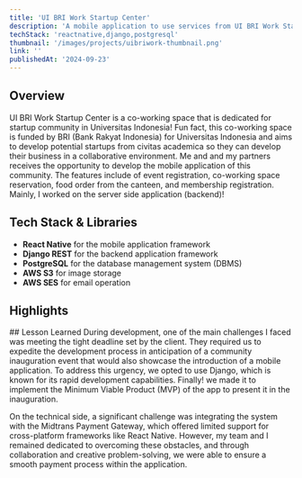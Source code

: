 ```yaml
---
title: 'UI BRI Work Startup Center'
description: 'A mobile application to use services from UI BRI Work Startup Center'
techStack: 'reactnative,django,postgresql'
thumbnail: '/images/projects/uibriwork-thumbnail.png'
link: ''
publishedAt: '2024-09-23'
---
```


## Overview
UI BRI Work Startup Center is a co-working space that is dedicated for
startup community in Universitas Indonesia! Fun fact, this co-working space
is funded by BRI (Bank Rakyat Indonesia) for Universitas Indonesia and aims to
develop potential startups from civitas academica so they can develop their 
business in a collaborative environment. Me and and my partners receives
the opportunity to develop the mobile application of this community. The 
features include of event registration, co-working space reservation,
food order from the canteen, and  membership registration. Mainly, I worked
on the server side application (backend)!

## Tech Stack & Libraries
- <SiReact /> <span> **React Native** for the mobile application framework </span>
- <SiDjango /> <span> **Django REST** for the backend application framework </span>
- <SiPostgresql /> <span> **PostgreSQL** for the database management system (DBMS) </span>
- <SiAmazonwebservices /> <span> **AWS S3** for image storage </span>
- <SiAmazonwebservices /> <span> **AWS SES** for email operation </span>

## Highlights
<ImageCarousel images={images} height={700} />
## Lesson Learned
During development, one of the main challenges I faced was meeting the tight deadline 
set by the client. They required us to expedite the development process in anticipation 
of a community inauguration event that would also showcase the introduction of a mobile 
application. To address this urgency, we opted to use Django, which is known for its 
rapid development capabilities. Finally! we made it to implement the Minimum Viable 
Product (MVP) of the app to present it in the inauguration.

On the technical side, a significant challenge was integrating the system with the 
Midtrans Payment Gateway, which offered limited support for cross-platform frameworks 
like React Native. However, my team and I remained dedicated to overcoming these obstacles, 
and through collaboration and creative problem-solving, we were able to ensure a smooth 
payment process within the application.